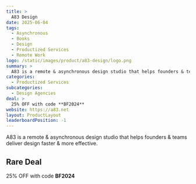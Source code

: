 ```yaml
---
title: >
  A83 Design
date: 2025-06-04
tags:
  - Asynchronous
  - Books
  - Design
  - Productized Services
  - Remote Work
logo: /static/images/product/a83-design/logo.png
summary: >
  A83 is a remote & asynchronous design studio that helps founders & teams deliver design faster & more effective.
categories:
  - Productized Services
subcategories:
  - Design Agencies
deal: >
  25% OFF with code **BF2024**
website: https://a83.net
layout: ProductLayout
leaderboardPosition: -1
---
```

A83 is a remote & asynchronous design studio that helps founders & teams deliver design faster & more effective.

## Rare Deal

25% OFF with code **BF2024**
